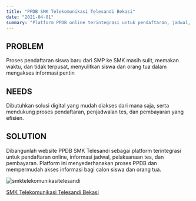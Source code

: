 ```yaml
---
title: "PPDB SMK Telekomunikasi Telesandi Bekasi"
date: "2021-04-01"
summary: "Platform PPDB online terintegrasi untuk pendaftaran, jadwal, tes, dan pembayaran; mempermudah calon siswa & orang tua."
---
```


## PROBLEM
Proses pendaftaran siswa baru dari SMP ke SMK masih sulit, memakan waktu, dan tidak terpusat, menyulitkan siswa dan orang tua dalam mengakses informasi pentin

## NEEDS
Dibutuhkan solusi digital yang mudah diakses dari mana saja, serta mendukung proses pendaftaran, penjadwalan tes, dan pembayaran yang efisien.

## SOLUTION
Dibangunlah website PPDB SMK Telesandi sebagai platform terintegrasi untuk pendaftaran online, informasi jadwal, pelaksanaan tes, dan pembayaran. Platform ini menyederhanakan proses PPDB dan mempermudah akses informasi bagi calon siswa dan orang tua.

<img src="/static/projects/ppdb-smk.webp" alt="smktelekomunikasitelesandi" />

<a href="https://www.smktelekomunikasitelesandi.sch.id/" target="_blank" rel="noopener noreferrer" class="text-zinc-800 underline">SMK Telekomunikasi Telesandi Bekasi</a>
